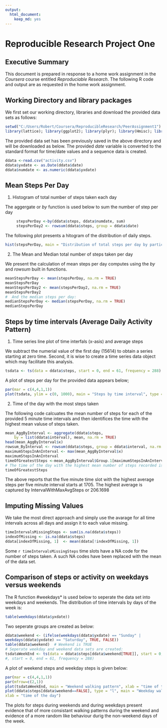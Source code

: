 ```yaml
---
output:
  html_document:
    keep_md: yes
---
```

Reproducible Research Project One
=================================

## Executive Summary

This document is prepared in response to a home work assignment in the *Coursera* course entitled *Reproduciable Research*.  The following R code and output are as requested in the home work assignment.

## Working Directory and library packages 

We first set our working directory, libraries and download the provided data sets as follows:
```r
setwd("C:/Users/Robert/Coursera/ReproducibleResearch/PeerAssignment1")
library(lattice); library(ggplot2); library(plyr); library(Hmisc); library(zoo); library(nutshell)
```
The provided data set has been previously saved in the above directory and will be downloaded as below.  The provided *date* variable is converted to the standard format for time/date values and a sequence data is created.
```r
ddata <-read.csv("activity.csv")
ddata$yxdate <- as.Date(ddata$date)
ddata$numdate <- as.numeric(ddata$yxdate)
```
## Mean Steps Per Day

1. Histogram of total number of steps taken each day

The aggergate or *by* function is used below to sum the number of step per day

```r
     stepsPerDay <-by(ddata$steps, ddata$numdate, sum)
     stepsPerDay2 <- rowsum(ddata$steps, group = ddata$date)
```

The following plot presents a hitogram of the distribution of daily steps.

```r
hist(stepsPerDay, main = "Distribution of total steps per day by participants") 
```

2.  The Mean and Median total number of steps taken per day

We present the calculation of mean steps per day computes using the *by* and *rowsum* built in functions.

```r
meanStepsPerDay <- mean(stepsPerDay, na.rm = TRUE)
meanStepsPerDay
meanStepsPerDay2 <- mean(stepsPerDay2, na.rm = TRUE)
meanStepsPerDay2         
#  And the median steps per day:
medianStepsPerDay <- median(stepsPerDay, na.rm = TRUE)
medianStepsPerDay
```

## Steps by time intervals (Average Daily Activity Pattern)

1.  Time series line plot of time interfals (x-asis) and average steps
 
We subtract the numerial value of the first day (15614) to obtain a series starting at zero time.
Second, it is wise to create a time series data object which may facilitate this analysis.

```r
tsdata <- ts(data = ddata$steps, start = 0, end = 61, frequency = 288)
```

A plot of steps per day for the provided data appears below;

```r
par(mar = c(4,4,1,1))
plot(tsdata, ylim = c(0, 1000), main = "Steps by time interval", type = "l")  
```
    
2. Time of the day with the most steps taken 

The following code calcuates the mean number of steps for each of the provided 5 minute time intervals and then identifices the time with the highest mean valuse of steps taken.

```r
mean_AggByInterval <- aggregate(ddata$steps,
    by = list(ddata$interval), mean, na.rm = TRUE)
head(mean_AggByInterval$x)
rowsum_ByInterval <- rowsum(ddata$steps, group = ddata$interval, na.rm = TRUE)
maximumStepsInAnInterval <- max(mean_AggByInterval$x)
maximumStepsInAnInterval
timeOfGreatestSteps <-mean_AggByInterval$Group.1[maximumStepsInAnInterval]
# The time of the day with the highest mean number of steps recorded is:
timeOfGreatestSteps
```

The above reports that the five minute time slot with the highest average steps per five minute interval starts at 1705.  The highest average is captured by IntervalWithMaxAvgSteps or 206.1698
 
## Imputing Missing Values

We take the most direct approach and simply use the avarage for all time intervals across all days and assign it to each value missing.

```r
timeIntervalsMissingSteps <- sum(is.na(ddata$steps))
indexOfMissing <- is.na(ddata$steps)
ddata[indexOfMissing, 1]  <- mean(ddata[!indexOfMissing, 1])
``` 

Some `r timeIntervalsMissingSteps` time slots have a NA code for the number of steps taken.  A such NA codes have been replaced with the mean of the data set.

## Comparison of steps or activity on weekdays versus weekends

The R function #weekdays* is used below to seperate the data set into weekdays and weekends.
The distribution of time intervals by days of the week is:

```r
table(weekdays(ddata$yxdate))
``` 

Two seperate groups are created as below:

```r
ddata$weekend <- (ifelse(weekdays(ddata$yxdate) == "Sunday" |
weekdays(ddata$yxdate) == "Saturday", TRUE, FALSE))
table(ddata$weekend)  # Weekend is TRUE
# Seperate weekday and weekend data sets are created:
tsdataWeekEnd <- ts(data = ddata$steps[ddata$weekend[TRUE]], start = 0, end = 61, frequency = 288)
#, start = 0, end = 61, frequency = 288)
```

A plot of weekend steps and weekday steps is given below:

 ```r
par(mar = c(4,4,1,1))
par(mfrow=c(2,1))
plot(tsdataWeekEnd, main = "Weekend walking pattern", xlab = "time of the day")  # for wekend steps
plot(ddata$steps[ddata$weekend==FALSE], type = "l", main = "Weekday walking pattern",
xlab = "time of the day")
```

The plots for steps during weekends and during weekdays present evidence that of more consistant walking patterns during the weekend and evidence of a more random like behaviour durig the non-weekend days of the week.

